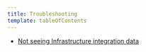 ```yaml
---
title: Troubleshooting
template: tableOfContents
---
```


* [Not seeing Infrastructure integration data](/docs/create-integrations/infrastructure-integrations-sdk/troubleshooting/not-seeing-infrastructure-integration-data)
